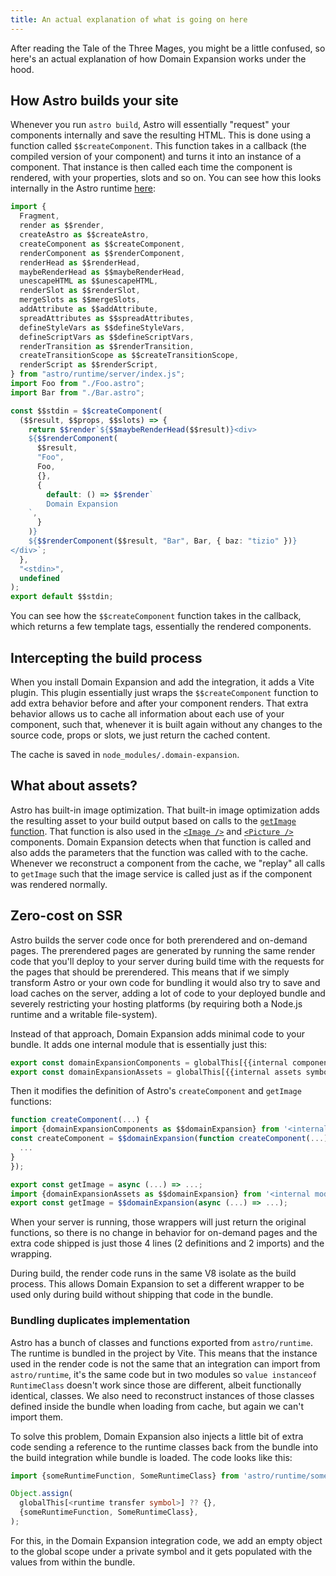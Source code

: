 ---
title: An actual explanation of what is going on here
---

After reading the Tale of the Three Mages, you might be a little confused, so here's an actual explanation of how
Domain Expansion works under the hood.

## How Astro builds your site

Whenever you run `astro build`, Astro will essentially "request" your components internally and save the
resulting HTML. This is done using a function called `$$createComponent`. This function takes in a callback
(the compiled version of your component) and turns it into an instance of a component. That instance is then called
each time the component is rendered, with your properties, slots and so on.
You can see how this looks internally in the Astro runtime [here](https://live-astro-compiler.vercel.app/):

```ts
import {
  Fragment,
  render as $$render,
  createAstro as $$createAstro,
  createComponent as $$createComponent,
  renderComponent as $$renderComponent,
  renderHead as $$renderHead,
  maybeRenderHead as $$maybeRenderHead,
  unescapeHTML as $$unescapeHTML,
  renderSlot as $$renderSlot,
  mergeSlots as $$mergeSlots,
  addAttribute as $$addAttribute,
  spreadAttributes as $$spreadAttributes,
  defineStyleVars as $$defineStyleVars,
  defineScriptVars as $$defineScriptVars,
  renderTransition as $$renderTransition,
  createTransitionScope as $$createTransitionScope,
  renderScript as $$renderScript,
} from "astro/runtime/server/index.js";
import Foo from "./Foo.astro";
import Bar from "./Bar.astro";

const $$stdin = $$createComponent(
  ($$result, $$props, $$slots) => {
    return $$render`${$$maybeRenderHead($$result)}<div>
    ${$$renderComponent(
      $$result,
      "Foo",
      Foo,
      {},
      {
        default: () => $$render`
        Domain Expansion
    `,
      }
    )}
    ${$$renderComponent($$result, "Bar", Bar, { baz: "tizio" })}
</div>`;
  },
  "<stdin>",
  undefined
);
export default $$stdin;
```

You can see how the `$$createComponent` function takes in the callback, which returns a few
template tags, essentially the rendered components.

## Intercepting the build process

When you install Domain Expansion and add the integration, it adds a Vite plugin. This plugin essentially
just wraps the `$$createComponent` function to add extra behavior before and after your component renders.
That extra behavior allows us to cache all information about each use of your component, such that, whenever
it is built again without any changes to the source code, props or slots, we just return the cached content.

The cache is saved in `node_modules/.domain-expansion`.

## What about assets?

Astro has built-in image optimization. That built-in image optimization adds the resulting asset to your build
output based on calls to the [`getImage` function](https://docs.astro.build/en/guides/images/#generating-images-with-getimage).
That function is also used in the [`<Image />`](https://docs.astro.build/en/guides/images/#display-optimized-images-with-the-image--component)
and [`<Picture />`](https://docs.astro.build/en/reference/modules/astro-assets/#picture-)
components. Domain Expansion detects when that function is called and also adds the parameters that the function
was called with to the cache. Whenever we reconstruct a component from the cache, we "replay" all calls to `getImage`
such that the image service is called just as if the component was rendered normally.

## Zero-cost on SSR

Astro builds the server code once for both prerendered and on-demand pages. The prerendered pages are generated
by running the same render code that you'll deploy to your server during build time with the requests for the
pages that should be prerendered. This means that if we simply transform Astro or your own code for bundling it
would also try to save and load caches on the server, adding a lot of code to your deployed bundle and severely
restricting your hosting platforms (by requiring both a Node.js runtime and a writable file-system).

Instead of that approach, Domain Expansion adds minimal code to your bundle. It adds one internal module that is
essentially just this:

```ts
export const domainExpansionComponents = globalThis[{{internal component symbol}}] ?? ((fn) => fn);
export const domainExpansionAssets = globalThis[{{internal assets symbol}}] ?? ((fn) => fn);
```

Then it modifies the definition of Astro's `createComponent` and `getImage` functions:

```ts ins={2-3,6} del={1,5}
function createComponent(...) {
import {domainExpansionComponents as $$domainExpansion} from '<internal module>';
const createComponent = $$domainExpansion(function createComponent(...) {
  ...
}
});
```

```ts ins={1} del={1,5}
export const getImage = async (...) => ...;
import {domainExpansionAssets as $$domainExpansion} from '<internal module>';
export const getImage = $$domainExpansion(async (...) => ...);
```

When your server is running, those wrappers will just return the original functions, so there is no change in behavior
for on-demand pages and the extra code shipped is just those 4 lines (2 definitions and 2 imports) and the wrapping.

During build, the render code runs in the same V8 isolate as the build process. This allows Domain Expansion to set a
different wrapper to be used only during build without shipping that code in the bundle.

### Bundling duplicates implementation

Astro has a bunch of classes and functions exported from `astro/runtime`. The runtime is bundled in the project by Vite.
This means that the instance used in the render code is not the same that an integration can import from `astro/runtime`,
it's the same code but in two modules so `value instanceof RuntimeClass` doesn't work since those are different, albeit
functionally identical, classes. We also need to reconstruct instances of those classes defined inside the bundle when
loading from cache, but again we can't import them.

To solve this problem, Domain Expansion also injects a little bit of extra code sending a reference to the runtime classes
back from the bundle into the build integration while bundle is loaded. The code looks like this:

```ts
import {someRuntimeFunction, SomeRuntimeClass} from 'astro/runtime/something';

Object.assign(
  globalThis[<runtime transfer symbol>] ?? {},
  {someRuntimeFunction, SomeRuntimeClass},
);
```

For this, in the Domain Expansion integration code, we add an empty object to the global scope under a private symbol
and it gets populated with the values from within the bundle.
